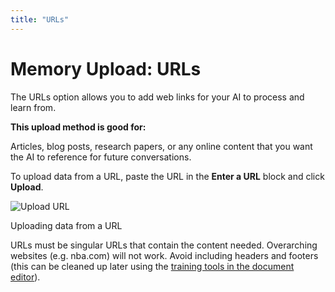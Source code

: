 ```yaml
---
title: "URLs"
---
```


# Memory Upload: URLs

The URLs option allows you to add web links for your AI to process and learn from.

**This upload method is good for:**

Articles, blog posts, research papers, or any online content that you want the AI to reference for future conversations.

To upload data from a URL, paste the URL in the **Enter a URL** block and click **Upload**.

<img alt="Upload URL" classname="block dark:hidden" src="/images/upload-url.gif" />

Uploading data from a URL

URLs must be singular URLs that contain the content needed. Overarching websites (e.g. nba.com) will not work. Avoid including headers and footers (this can be cleaned up later using the [training tools in the document editor](https://app.gitbook.com/o/nbVBaUyixnBYw8JgeVIt/s/dbMN7r709l6jIY1z4OHN/training-your-ai/training-tools-in-the-document-editor)).

​
